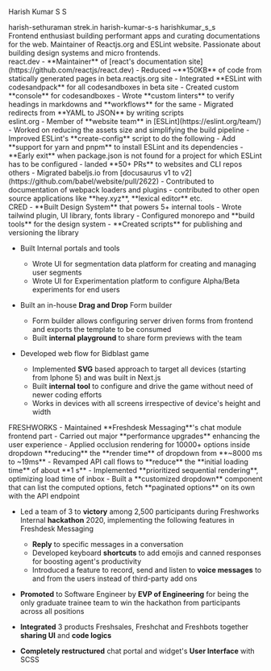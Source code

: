 <Name>Harish Kumar S S</Name>

<div className="flex w-full sm:justify-center mt-2 gap-2">
  <Socials type="github" href="https://github.com/harish-sethuraman">
    harish-sethuraman
  </Socials>
  <Socials type="web" href="https://strek.in">
    strek.in
  </Socials>
  <Socials type="linkedin" href="https://www.linkedin.com/in/harish-kumar-s-s/">
    harish-kumar-s-s
  </Socials>
  <Socials type="twitter" href="https://twitter.com/harishkumar_s_s">
    harishkumar_s_s
  </Socials>
</div>

<Section title="summary">
  Frontend enthusiast building performant apps and curating documentations for the web. Maintainer of Reactjs.org and ESLint website. Passionate about building design systems and micro frontends.
</Section>



<Section title="Open Source contributions" link="https://beta.reactjs.org" tags="Next.js, TypeScript, Tailwind CSS, MDX, webpack">
<Company role="Next.js, TypeScript, Tailwind CSS, MDX, webpack">react.dev</Company>
- **Maintainer** of [react's documentation site](https://github.com/reactjs/react.dev) 
- Reduced ~**150KB** of code from statically generated pages in beta.reactjs.org site
- Integrated **ESLint with codesandpack** for all codesandboxes in beta site
- Created custom **console** for codesandboxes
- Wrote **custom linters** to verify headings in markdowns and **workflows** for the same
- Migrated redirects from **YAML to JSON** by writing scripts
</Section>

<Section>
<Company role="11ty, JavaScript, React, Markdown, webpack">eslint.org</Company>
- Member of **website team** in [ESLint](https://eslint.org/team/)
- Worked on reducing the assets size and simplifying the build pipeline
- Improved ESLint's **create-config** script to do the following
  - Add **support for yarn and pnpm** to install ESLint and its dependencies
  - **Early exit** when package.json is not found for a project for which ESLint has to be configured
- landed **50+ PRs** to websites and CLI repos
</Section>

<Section>
<Company>others</Company>
- Migrated babeljs.io from [docusaurus v1 to v2](https://github.com/babel/website/pull/2622)
- Contributed to documentation of webpack loaders and plugins
- contributed to other open source applications like **hey.xyz**, **lexical editor** etc.
</Section>


<Section title="experience">
<Company location="Bengaluru, India | May 2022 - Present" role="Senior Frontend Engineer">CRED</Company>
- **Built Design System** that powers 5+ internal tools
  - Wrote tailwind plugin, UI library, fonts library
  - Configured monorepo and **build tools** for the design system
  - **Created scripts** for publishing and versioning the library

- Built Internal portals and tools
  - Wrote UI for segmentation data platform for creating and managing user segments
  - Wrote UI for Experimentation platform to configure Alpha/Beta experiments for end users

- Built an in-house **Drag and Drop** Form builder
  - Form builder allows configuring server driven forms from frontend and exports the template to be consumed
  - Built **internal playground** to share form previews with the team

- Developed web flow for Bidblast game
  - Implemented **SVG** based approach to target all devices (starting from Iphone 5) and was built in Next.js
  - Built **internal tool** to configure and drive the game without need of newer coding efforts
  - Works in devices with all screens irrespective of device's height and width
</Section>

<Section>
<Company location="Chennai, India | Jan 2020 - May 2022" role="Software Engineer - frontend">FRESHWORKS</Company>
- Maintained **Freshdesk Messaging**'s chat module frontend part
- Carried out major **performance upgrades** enhancing the user experience
  - Applied occlusion rendering for 10000+ options inside dropdown **reducing** the **render time** of dropdown from **~8000 ms to ~19ms**
  - Revamped API call flows to **reduce** the **initial loading time** of about **1 s**
  - Implemented **prioritized sequential rendering**, optimizing load time of inbox
- Built a **customized dropdown** component that can list the computed options, fetch **paginated options** on its own with the API endpoint

- Led a team of 3 to **victory** among 2,500 participants during Freshworks Internal **hackathon** 2020, implementing the following features in Freshdesk Messaging

  - **Reply** to specific messages in a conversation
  - Developed keyboard **shortcuts** to add emojis and canned responses for boosting agent's productivity
  - Introduced a feature to record, send and listen to **voice messages** to and from the users instead of third-party add ons

- **Promoted** to Software Engineer by **EVP of Engineering** for being the only graduate trainee team to win the hackathon from participants across all positions
- **Integrated** 3 products Freshsales, Freshchat and Freshbots together **sharing UI** and **code logics**
- **Completely restructured** chat portal and widget's **User Interface** with SCSS
</Section>

